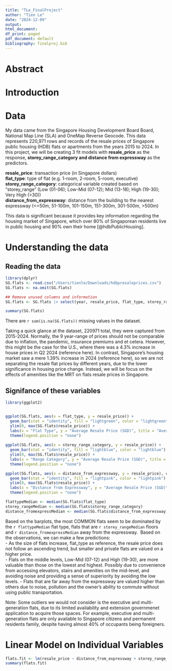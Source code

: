 ```yaml
---
title: "TLe_FinalProject"
author: "Tien Le"
date: "2024-12-09"
output:
html_document:
df_print: paged
pdf_document: default
bibliography: finalproj.bib
---
```

# Abstract

# Introduction 

# Data

My data came from the Singapore Housing Development Board Board, National Map Line (SLA) and OneMap Reverse Geocode. This data represents 220,971 rows and records of the resale prices of Singapore public housing (HDB) flats or apartments from the years 2015 to 2024. In this project, we will be creating 3 fit models with **resale_price** as the response, **storey_range_category and distance from expressway** as the predictors. \

**resale_price**: transaction price (in Singapore dollars) \
**flat_type**: type of flat (e.g. 1-room, 2-room, 5-room, executive) \ 
**storey_range_category**: categorical variable created based on "storey_range" (Low (01-06); Low-Mid (07-12); Mid (13-18); High (19-30); Very High (>30))\
**distance_from_expressway**: distance from the building to the nearest expressway (<=50m, 51-100m, 101-150m, 151-300m, 301-500m, >500m)

This data is significant because it provides key information regarding the housing market of Singapore, which over 80% of Singaporean residents live in public housing and 90% own their home [@hdbPublicHousing].

# Understanding the data

## Reading the data
```r
library(dplyr)
SG.flats <- read.csv("/Users/tienle/Downloads/hdbpresaleprices.csv")
SG.flats <- na.omit(SG.flats)

## Remove unused columns and information
SG.flats <- SG.flats |> select(year, resale_price, flat_type, storey_range_category, distance_from_expressway, -town,-block,-street_name,-storey_range,-floor_area_sqm,-remaining_lease_years)

summary(SG.flats)
```
There are `r sum(is.na(SG.flats))` missing values in the dataset.

Taking a quick glance at the dataset, 220971 total, they were captured from 2015-2024. Normally, the 9 year-range of prices should not be comparable due to inflation, the pandemic, insurance premiums and et cetera. However, this might be the case for the U.S., where there was a 4.3% increase in house prices in Q2 2024 (reference here). In contrast, Singapore's housing market saw a mere 1.39% increase in 2024 (reference here), so we are not separating the resale flat prices by different years, due to the lower significance in housing price change. Instead, we will be focus on the effects of amenities like the MRT on flats resale prices in Singapore. \



## Signifance of these variables

```r
library(ggplot2)


ggplot(SG.flats, aes(x = flat_type, y = resale_price)) + 
  geom_bar(stat = "identity", fill = "lightgreen", color = "lightgreen") + 
  ylim(0, max(SG.flats$resale_price)) +
  labs(x = "Flat Type", y = "Average Resale Price (SGD)", title = "Average Resale Price by Flat Type") +
  theme(legend.position = "none")
  
ggplot(SG.flats, aes(x = storey_range_category, y = resale_price)) + 
  geom_bar(stat = "identity", fill = "lightblue", color = "lightblue") + 
  ylim(0, max(SG.flats$resale_price)) +
  labs(x = "Range Category", y = "Average Resale Price (SGD)", title = "Average Resale Price by Range Category") +
  theme(legend.position = "none")

ggplot(SG.flats, aes(x = distance_from_expressway, y = resale_price), color) + 
  geom_bar(stat = "identity", fill = "lightpink", color = "lightpink") + 
  ylim(0, max(SG.flats$resale_price)) +
  labs(x = "Distance from Expressway", y = "Average Resale Price (SGD)", title = "Average Resale Price by Distance from Expressway") +
  theme(legend.position = "none")

flattypeMedian <- median(SG.flats$flat_type)
storey_rangeMedian <- median(SG.flats$storey_range_category)
distance_fromexpressMedian <- median(SG.flats$distance_from_expressway)

```

Based on the barplots, the most COMMON flats seem to be dominated by the `r flattypeMedian` flat type, flats that are `r storey_rangeMedian` floors and `r distance_fromexpressMedian` away from the expressway.\ 
Based on the observations, we can make a few predictions: \
- As the size of flats increase, flat_type as reference, the resale price does not follow an ascending trend, but smaller and private flats are valued on a higher price. \
- Flats on the middle levels, Low-Mid (07-12) and High (19-30), are more valuable than those on the lowest and highest. Possibly due to convenience from accessing elevators, stairs and amenities on the mid-level, and avoiding noise and providing a sense of superiority by avoiding the low levels. 
- Flats that are far away from the expressway are valued higher than others due to noise, pollution and the owner's ability to commute without using public transportation. 

Note: Some outliers we would not consider is the executive and multi-generation flats, due to its limited availability and extension governmenet application to acquire those spaces. For example, executive and multi-generation flats are only available to Singapore citizens and permanent residents family, despite having almost 40% of occupants being foreigners.

 
# Linear Model on Individual Variables
```r
flats.fit <- lm(resale_price ~ distance_from_expressway + storey_range_category, data = SG.flats)
summary(flats.fit)

```





